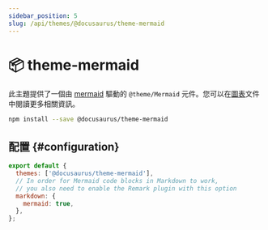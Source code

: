 ```yaml
---
sidebar_position: 5
slug: /api/themes/@docusaurus/theme-mermaid
---
```


# 📦 theme-mermaid

此主題提供了一個由 [mermaid](https://mermaid-js.github.io/) 驅動的 `@theme/Mermaid` 元件。您可以在[圖表](../../guides/markdown-features/markdown-features-diagrams.mdx)文件中閱讀更多相關資訊。

```bash npm2yarn
npm install --save @docusaurus/theme-mermaid
```

## 配置 {#configuration}

```js title="docusaurus.config.js"
export default {
  themes: ['@docusaurus/theme-mermaid'],
  // In order for Mermaid code blocks in Markdown to work,
  // you also need to enable the Remark plugin with this option
  markdown: {
    mermaid: true,
  },
};
```